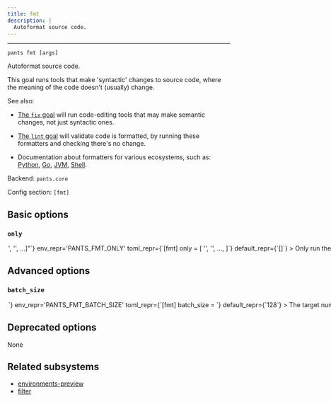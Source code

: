 ```yaml
---
title: fmt
description: |
  Autoformat source code.
---
```



---

```
pants fmt [args]
```

Autoformat source code.

This goal runs tools that make &#x27;syntactic&#x27; changes to source code, where the meaning of the code doesn&#x27;t (usually) change.

See also:

- [The `fix` goal](https://www.pantsbuild.org/2.29/reference/goals/fix) will run code-editing tools that may make semantic
  changes, not just syntactic ones.

- [The `lint` goal](https://www.pantsbuild.org/2.29/reference/goals/lint) will validate code is formatted, by running these
  formatters and checking there&#x27;s no change.

- Documentation about formatters for various ecosystems, such as:
  [Python](https://www.pantsbuild.org/2.29/docs/python/overview/linters-and-formatters), [Go](https://www.pantsbuild.org/2.29/docs/go#gofmt),
  [JVM](https://www.pantsbuild.org/jvm/java-and-scala#lint-and-format), [Shell](https://www.pantsbuild.org/2.29/docs/shell#shfmt-autoformatter).

Backend: <span className="color--primary">`pants.core`</span>

Config section: <span className="color--primary">`[fmt]`</span>

<span className={styles.options}>

## Basic options

### `only`

<Option
  cli_repr={`--fmt-only="['<str>', '<str>', ...]"`}
  env_repr='PANTS_FMT_ONLY'
  toml_repr={`[fmt]
only = [
    '<str>',
    '<str>',
    ...,
]`}
  default_repr={`[]`}
>

Only run these formatters and skip all others.

The formatter names are outputted at the final summary of running this goal, e.g. `isort` and `shfmt`. You can also run `fmt --only=fake` to get a list of all activated formatters.

You can repeat this option, e.g. `fmt --only=isort --only=shfmt` or `fmt --only=['isort', 'shfmt']`.

</Option>

## Advanced options

### `batch_size`

<Option
  cli_repr={`--fmt-batch-size=<int>`}
  env_repr='PANTS_FMT_BATCH_SIZE'
  toml_repr={`[fmt]
batch_size = <int>`}
  default_repr={`128`}
>

The target number of files to be included in each formatter batch.

Formatter processes are batched for a few reasons:

1. to avoid OS argument length limits (in processes which don&#x27;t support argument files)
2. to support more stable cache keys than would be possible if all files were operated on in a single batch.
3. to allow for parallelism in formatter processes which don&#x27;t have internal parallelism, or -- if they do support internal parallelism -- to improve scheduling behavior when multiple processes are competing for cores and so internal parallelism cannot be used perfectly.

In order to improve cache hit rates (see 2.), batches are created at stable boundaries, and so this value is only a &#x22;target&#x22; batch size (rather than an exact value).

</Option>

## Deprecated options

None

## Related subsystems

- [environments-preview](../subsystems/environments-preview.mdx)
- [filter](../subsystems/filter.mdx)

</span>
